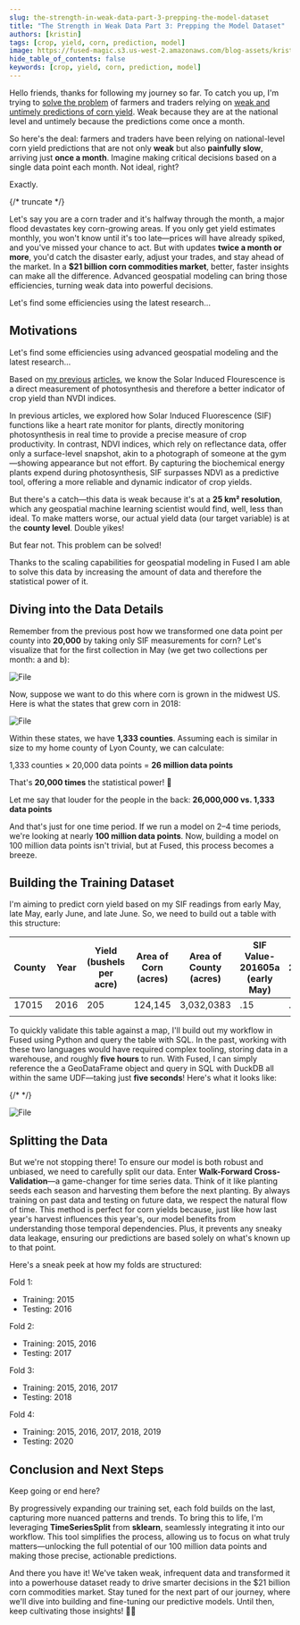 ```yaml
---
slug: the-strength-in-weak-data-part-3-prepping-the-model-dataset
title: "The Strength in Weak Data Part 3: Prepping the Model Dataset"
authors: [kristin]
tags: [crop, yield, corn, prediction, model]
image: https://fused-magic.s3.us-west-2.amazonaws.com/blog-assets/kristin_social.png
hide_table_of_contents: false
keywords: [crop, yield, corn, prediction, model]
---
```


Hello friends, thanks for following my journey so far. To catch you up, I'm trying to [solve the problem](/blog/the-strength-in-weak-data/) of farmers and traders relying on [weak and untimely predictions of corn yield](/blog/the-strength-in-weak-data-part-2/). Weak because they are at the national level and untimely because the predictions come once a month.

So here's the deal: farmers and traders have been relying on national-level corn yield predictions that are not only **weak** but also **painfully slow**, arriving just **once a month**. Imagine making critical decisions based on a single data point each month. Not ideal, right?

Exactly.

{/* truncate */}

Let's say you are a corn trader and it's halfway through the month, a major flood devastates key corn-growing areas. If you only get yield estimates monthly, you won't know until it's too late—prices will have already spiked, and you've missed your chance to act. But with updates **twice a month or more**, you'd catch the disaster early, adjust your trades, and stay ahead of the market. In a **$21 billion corn commodities market**, better, faster insights can make all the difference. Advanced geospatial modeling can bring those efficiencies, turning weak data into powerful decisions.

Let's find some efficiencies using the latest research…

## Motivations


Let's find some efficiencies using advanced geospatial modeling and the latest research…

Based on [my previous](/blog/the-strength-in-weak-data/) [articles](/blog/the-strength-in-weak-data-part-2/), we know the Solar Induced Flourescence is a direct measurement of photosynthesis and therefore a better indicator of crop yield than NVDI indices.

In previous articles, we explored how Solar Induced Fluorescence (SIF) functions like a heart rate monitor for plants, directly monitoring photosynthesis in real time to provide a precise measure of crop productivity. In contrast, NDVI indices, which rely on reflectance data, offer only a surface-level snapshot, akin to a photograph of someone at the gym—showing appearance but not effort. By capturing the biochemical energy plants expend during photosynthesis, SIF surpasses NDVI as a predictive tool, offering a more reliable and dynamic indicator of crop yields.

But there's a catch—this data is weak because it's at a **25 km² resolution**, which any geospatial machine learning scientist would find, well, less than ideal. To make matters worse, our actual yield data (our target variable) is at the **county level**. Double yikes!

But fear not. This problem can be solved!

Thanks to the scaling capabilities for geospatial modeling in Fused I am able to solve this data by increasing the amount of data and therefore the statistical power of it.

## Diving into the Data Details

Remember from the previous post how we transformed one data point per county into **20,000** by taking only SIF measurements for corn? Let's visualize that for the first collection in May (we get two collections per month: a and b):



<div style={{textAlign: 'center'}}>
<img src={Image1} alt="File"/>
</div>

Now, suppose we want to do this where corn is grown in the midwest US. Here is what the states that grew corn in 2018:


<div style={{textAlign: 'center'}}>
<img src={Image2} alt="File"/>
</div>

Within these states, we have **1,333 counties**. Assuming each is similar in size to my home county of Lyon County, we can calculate:

1,333 counties × 20,000 data points = **26 million data points**

That's **20,000 times** the statistical power! 🎉

Let me say that louder for the people in the back: **26,000,000 vs. 1,333 data points**

And that's just for one time period. If we run a model on 2–4 time periods, we're looking at nearly **100 million data points**. Now, building a model on 100 million data points isn't trivial, but at Fused, this process becomes a breeze.

## Building the Training Dataset

I'm aiming to predict corn yield based on my SIF readings from early May, late May, early June, and late June. So, we need to build out a table with this structure:


| County  | Year | Yield (bushels per acre) | Area of Corn (acres) | Area of County (acres) | SIF Value-201605a (early May) | SIF Value-201605a (late May) |
| --- | --- | --- | --- | --- | --- | --- |
| 17015 | 2016 | 205 | 124,145 | 3,032,0383 | .15 | .65 |
|  |  |  |  |  |  |  |


To quickly validate this table against a map, I'll build out my workflow in Fused using Python and query the table with SQL. In the past, working with these two languages would have required complex tooling, storing data in a warehouse, and roughly **five hours** to run. With Fused, I can simply reference the a GeoDataFrame object and query in SQL with DuckDB all within the same UDF—taking just **five seconds**! Here's what it looks like:

{/* <cool udf video> */}


<div style={{textAlign: 'center'}}>
<img src={Image3} alt="File"/>
</div>

## Splitting the Data

But we're not stopping there! To ensure our model is both robust and unbiased, we need to carefully split our data. Enter **Walk-Forward Cross-Validation**—a game-changer for time series data. Think of it like planting seeds each season and harvesting them before the next planting. By always training on past data and testing on future data, we respect the natural flow of time. This method is perfect for corn yields because, just like how last year's harvest influences this year's, our model benefits from understanding those temporal dependencies. Plus, it prevents any sneaky data leakage, ensuring our predictions are based solely on what's known up to that point.

Here's a sneak peek at how my folds are structured:

Fold 1:
- Training: 2015
- Testing: 2016

Fold 2:
- Training: 2015, 2016
- Testing: 2017

Fold 3:
- Training: 2015, 2016, 2017
- Testing: 2018

Fold 4:
- Training: 2015, 2016, 2017, 2018, 2019
- Testing: 2020

## Conclusion and Next Steps

Keep going or end here?

By progressively expanding our training set, each fold builds on the last, capturing more nuanced patterns and trends. To bring this to life, I'm leveraging **TimeSeriesSplit** from **sklearn**, seamlessly integrating it into our workflow. This tool simplifies the process, allowing us to focus on what truly matters—unlocking the full potential of our 100 million data points and making those precise, actionable predictions.

And there you have it! We've taken weak, infrequent data and transformed it into a powerhouse dataset ready to drive smarter decisions in the $21 billion corn commodities market. Stay tuned for the next part of our journey, where we'll dive into building and fine-tuning our predictive models. Until then, keep cultivating those insights! 🌽🚀
